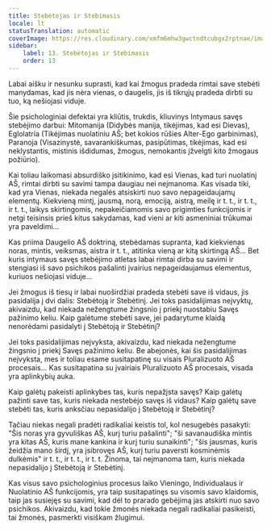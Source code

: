 ```yaml
---
title: Stebėtojas ir Stebimasis
locale: lt
statusTranslation: automatic
coverImage: https://res.cloudinary.com/xmfm6mhw3gwctndtcubgx2rptnae/image/upload/v1740468922/small_cover_tratado_de_psicologia_revolucionaria_a4c0dca4e0.webp
sidebar:
    label: 13. Stebėtojas ir Stebimasis
    order: 13
---
```

Labai aišku ir nesunku suprasti, kad kai žmogus pradeda rimtai save stebėti manydamas, kad jis nėra vienas, o daugelis, jis iš tikrųjų pradeda dirbti su tuo, ką nešiojasi viduje.

Šie psichologiniai defektai yra kliūtis, trukdis, kliuvinys Intymaus savęs stebėjimo darbui: Mitomanija (Didybės manija, tikėjimas, kad esi Dievas), Eglolatría (Tikėjimas nuolatiniu AŠ; bet kokios rūšies Alter-Ego garbinimas), Paranoja (Visazinystė, savarankiškumas, pasipūtimas, tikėjimas, kad esi neklystantis, mistinis išdidumas, žmogus, nemokantis įžvelgti kito žmogaus požiūrio).

Kai toliau laikomasi absurdiško įsitikinimo, kad esi Vienas, kad turi nuolatinį AŠ, rimtai dirbti su savimi tampa daugiau nei neįmanoma. Kas visada tiki, kad yra Vienas, niekada negalės atsiskirti nuo savo nepageidaujamų elementų. Kiekvieną mintį, jausmą, norą, emociją, aistrą, meilę ir t. t., ir t. t., ir t. t., laikys skirtingomis, nepakeičiamomis savo prigimties funkcijomis ir netgi teisinsis prieš kitus sakydamas, kad vieni ar kiti asmeniniai trūkumai yra paveldimi...

Kas priima Daugelio AŠ doktriną, stebėdamas supranta, kad kiekvienas noras, mintis, veiksmas, aistra ir t. t., atitinka vieną ar kitą skirtingą AŠ... Bet kuris intymaus savęs stebėjimo atletas labai rimtai dirba su savimi ir stengiasi iš savo psichikos pašalinti įvairius nepageidaujamus elementus, kuriuos nešiojasi viduje...

Jei žmogus iš tiesų ir labai nuoširdžiai pradeda stebėti save iš vidaus, jis pasidalija į dvi dalis: Stebėtoją ir Stebėtinį. Jei toks pasidalijimas neįvyktų, akivaizdu, kad niekada nežengtume žingsnio į priekį nuostabiu Savęs pažinimo keliu. Kaip galėtume stebėti save, jei padarytume klaidą nenorėdami pasidalyti į Stebėtoją ir Stebėtinį?

Jei toks pasidalijimas neįvyksta, akivaizdu, kad niekada nežengtume žingsnio į priekį Savęs pažinimo keliu. Be abejonės, kai šis pasidalijimas neįvyksta, mes ir toliau esame susitapatinę su visais Pluralizuoto AŠ procesais... Kas susitapatina su įvairiais Pluralizuoto AŠ procesais, visada yra aplinkybių auka.

Kaip galėtų pakeisti aplinkybes tas, kuris nepažįsta savęs? Kaip galėtų pažinti save tas, kuris niekada nestebėjo savęs iš vidaus? Kaip galėtų save stebėti tas, kuris anksčiau nepasidalijo į Stebėtoją ir Stebėtinį?

Tačiau niekas negali pradėti radikaliai keistis tol, kol nesugebės pasakyti: "Šis noras yra gyvuliškas AŠ, kurį turiu pašalinti"; "ši savanaudiška mintis yra kitas AŠ, kuris mane kankina ir kurį turiu sunaikinti"; "šis jausmas, kuris žeidžia mano širdį, yra įsibrovęs AŠ, kurį turiu paversti kosminėmis dulkėmis" ir t. t., ir t. t., ir t. t. Žinoma, tai neįmanoma tam, kuris niekada nepasidalijo į Stebėtoją ir Stebėtinį.

Kas visus savo psichologinius procesus laiko Vieningo, Individualaus ir Nuolatinio AŠ funkcijomis, yra taip susitapatinęs su visomis savo klaidomis, taip jas susiejęs su savimi, kad dėl to prarado gebėjimą jas atskirti nuo savo psichikos. Akivaizdu, kad tokie žmonės niekada negali radikaliai pasikeisti, tai žmonės, pasmerkti visiškam žlugimui.

